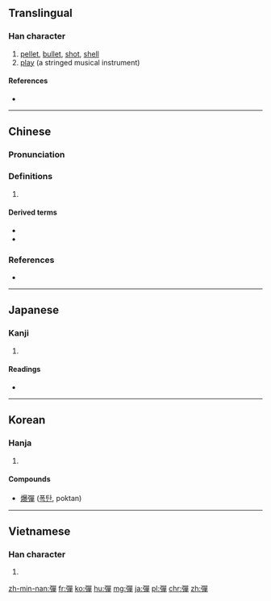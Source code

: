 {{also|弹|弾}}
==Translingual==

===Han character===
{{Han char|rn=57|rad=弓|as=12|sn=15|four=16256|canj=NRRJ|ids=⿰弓單}}

# [[pellet]], [[bullet]], [[shot]], [[shell]]
# [[play]] (a stringed musical instrument)<!--needs to be checked-->

====References====
* {{Han ref|kx=0360.450|dkj=09865|dj=0678.330|hdz=21002.080|uh=5F48|ud=24392|bh=BC75|bd=48245}}

----

==Chinese==
{{zh-forms|s=弹}}

===Pronunciation===
{{zh-pron
|m=dàn,tán
|c=daan2,daan6,taan4
|h=pfs=thàn
|md=
|mn=tôaⁿ/tōaⁿ/tân/tān/thân |mn_note=tôaⁿ, tōaⁿ - vernacular / tân, tān, thân - literary
|w=
|mc=y
|oc=y
|cat=n
}}
{{attention|zh|pronunciation needs to be split}}

===Definitions===
{{zh-hanzi}}

# {{rfdef|lang=zh}}

====Derived terms====
* {{zh-l|彈殼}}
* {{zh-l|彈藥}}

===References===
* {{thcwd|11049}}

----

==Japanese==

===Kanji===
{{ja-kanji|grade=|rs=弓12|style=ky|shin=弾}}

# {{defn|lang=ja|sort=弓12}}

====Readings====
* {{ja-readings|on=[[だん]] (dan)|kun=[[たま]] (tama), [[はずむ]] (hazumu), [[ひく]] (hiku)}}

----

==Korean==

===Hanja===
{{ko-hanja|hangeul=탄|eumhun=|rv=tan|mr=t'an|y=than}}

# {{defn|lang=ko|sort=弓12}}

====Compounds====
* [[爆彈]] ([[폭탄]], poktan)

----

==Vietnamese==

===Han character===
{{vi-hantu|[[đàn]], [[đằn]], [[đan]], [[đạn]], [[đận]], [[rờn]]|rs=弓12}}

# {{defn|lang=vi|sort=弓12}}

[[zh-min-nan:彈]]
[[fr:彈]]
[[ko:彈]]
[[hu:彈]]
[[mg:彈]]
[[ja:彈]]
[[pl:彈]]
[[chr:彈]]
[[zh:彈]]